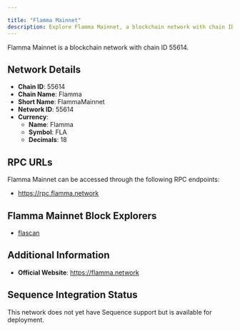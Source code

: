 ```yaml
---

title: "Flamma Mainnet"
description: Explore Flamma Mainnet, a blockchain network with chain ID 55614. Learn about its native currency, Flamma, and how to interact with the network.
---
```




Flamma Mainnet is a blockchain network with chain ID 55614.

## Network Details

- **Chain ID**: 55614
- **Chain Name**: Flamma
- **Short Name**: FlammaMainnet
- **Network ID**: 55614
- **Currency**: 
  - **Name**: Flamma
  - **Symbol**: FLA
  - **Decimals**: 18

## RPC URLs

Flamma Mainnet can be accessed through the following RPC endpoints:

- https://rpc.flamma.network

## Flamma Mainnet Block Explorers

- [flascan](https://flascan.net)

## Additional Information

- **Official Website**: https://flamma.network

## Sequence Integration Status

This network does not yet have Sequence support but is available for deployment.
